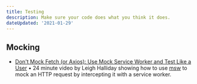 ```yaml
---
title: Testing
description: Make sure your code does what you think it does.
dateUpdated: '2021-01-29'
---
```


## Mocking

- [Don't Mock Fetch (or Axios): Use Mock Service Worker and Test Like a User](https://m.youtube.com/watch?v=v77fjkKQTH0&feature=youtu.be) • 24 minute video by Leigh Halliday showing how to use [msw](https://mswjs.io/) to  mock an HTTP request by intercepting it with a service worker.
